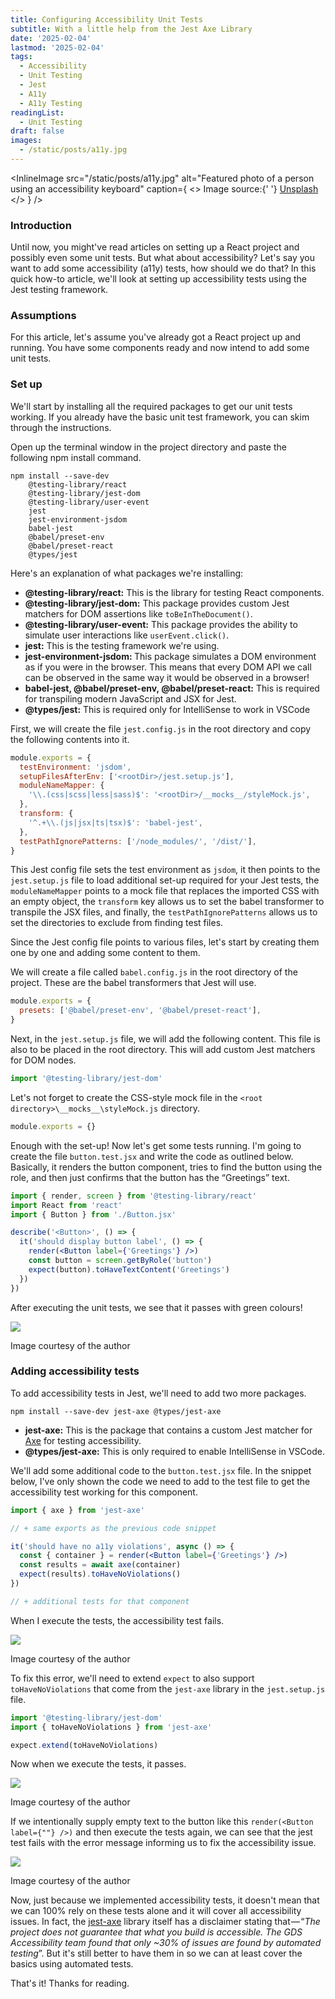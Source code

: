```yaml
---
title: Configuring Accessibility Unit Tests
subtitle: With a little help from the Jest Axe Library
date: '2025-02-04'
lastmod: '2025-02-04'
tags:
  - Accessibility
  - Unit Testing
  - Jest
  - A11y
  - A11y Testing
readingList:
  - Unit Testing
draft: false
images:
  - /static/posts/a11y.jpg
---
```


<InlineImage
  src="/static/posts/a11y.jpg"
  alt="Featured photo of a person using an accessibility keyboard"
  caption={
    <>
      Image source:{' '}
      <a href="https://unsplash.com/photos/person-holding-black-plastic-case-HE1zW44Zm_Y">
        Unsplash
      </a>
    </>
  }
/>

### Introduction

Until now, you might've read articles on setting up a React project and possibly even some unit tests. But what about accessibility? Let's say you want to add some accessibility (a11y) tests, how should we do that? In this quick how-to article, we'll look at setting up accessibility tests using the Jest testing framework.

### Assumptions

For this article, let's assume you've already got a React project up and running. You have some components ready and now intend to add some unit tests.

### Set up

We'll start by installing all the required packages to get our unit tests working. If you already have the basic unit test framework, you can skim through the instructions.

Open up the terminal window in the project directory and paste the following npm install command.

```shell
npm install --save-dev
    @testing-library/react
    @testing-library/jest-dom
    @testing-library/user-event
    jest
    jest-environment-jsdom
    babel-jest
    @babel/preset-env
    @babel/preset-react
    @types/jest
```

Here's an explanation of what packages we're installing:

- **@testing-library/react:** This is the library for testing React components.
- **@testing-library/jest-dom:** This package provides custom Jest matchers for DOM assertions like `toBeInTheDocument()`.
- **@testing-library/user-event:** This package provides the ability to simulate user interactions like `userEvent.click()`.
- **jest:** This is the testing framework we're using.
- **jest-environment-jsdom:&#x20;**&#x54;his package simulates a DOM environment as if you were in the browser. This means that every DOM API we call can be observed in the same way it would be observed in a browser!
- **babel-jest, @babel/preset-env, @babel/preset-react:** This is required for transpiling modern JavaScript and JSX for Jest.
- **@types/jest:** This is required only for IntelliSense to work in VSCode

First, we will create the file `jest.config.js` in the root directory and copy the following contents into it.

```js
module.exports = {
  testEnvironment: 'jsdom',
  setupFilesAfterEnv: ['<rootDir>/jest.setup.js'],
  moduleNameMapper: {
    '\\.(css|scss|less|sass)$': '<rootDir>/__mocks__/styleMock.js',
  },
  transform: {
    '^.+\\.(js|jsx|ts|tsx)$': 'babel-jest',
  },
  testPathIgnorePatterns: ['/node_modules/', '/dist/'],
}
```

This Jest config file sets the test environment as `jsdom`, it then points to the `jest.setup.js` file to load additional set-up required for your Jest tests, the `moduleNameMapper` points to a mock file that replaces the imported CSS with an empty object, the `transform` key allows us to set the babel transformer to transpile the JSX files, and finally, the `testPathIgnorePatterns` allows us to set the directories to exclude from finding test files.

Since the Jest config file points to various files, let's start by creating them one by one and adding some content to them.

We will create a file called `babel.config.js` in the root directory of the project. These are the babel transformers that Jest will use.

```js
module.exports = {
  presets: ['@babel/preset-env', '@babel/preset-react'],
}
```

Next, in the `jest.setup.js` file, we will add the following content. This file is also to be placed in the root directory. This will add custom Jest matchers for DOM nodes.

```js
import '@testing-library/jest-dom'
```

Let's not forget to create the CSS-style mock file in the `<root directory>\__mocks__\styleMock.js` directory.

```js
module.exports = {}
```

Enough with the set-up! Now let's get some tests running. I'm going to create the file `button.test.jsx` and write the code as outlined below. Basically, it renders the button component, tries to find the button using the role, and then just confirms that the button has the “Greetings” text.

```jsx
import { render, screen } from '@testing-library/react'
import React from 'react'
import { Button } from './Button.jsx'

describe('<Button>', () => {
  it('should display button label', () => {
    render(<Button label={'Greetings'} />)
    const button = screen.getByRole('button')
    expect(button).toHaveTextContent('Greetings')
  })
})
```

After executing the unit tests, we see that it passes with green colours!

![](/static/posts/1_hhUYzQt9XKjrd-vrY3KdOg.png)

Image courtesy of the author

### Adding accessibility tests

To add accessibility tests in Jest, we'll need to add two more packages.

```shell
npm install --save-dev jest-axe @types/jest-axe
```

- **jest-axe:** This is the package that contains a custom Jest matcher for [Axe](https://github.com/dequelabs/axe-core) for testing accessibility.
- **@types/jest-axe:** This is only required to enable IntelliSense in VSCode.

We'll add some additional code to the `button.test.jsx` file. In the snippet below, I've only shown the code we need to add to the test file to get the accessibility test working for this component.

```jsx
import { axe } from 'jest-axe'

// + same exports as the previous code snippet

it('should have no a11y violations', async () => {
  const { container } = render(<Button label={'Greetings'} />)
  const results = await axe(container)
  expect(results).toHaveNoViolations()
})

// + additional tests for that component
```

When I execute the tests, the accessibility test fails.

![](/static/posts/1_Dc_qzFMLJ3C34JZpYJezyw.png)

Image courtesy of the author

To fix this error, we'll need to extend `expect` to also support `toHaveNoViolations` that come from the `jest-axe` library in the `jest.setup.js` file.

```js
import '@testing-library/jest-dom'
import { toHaveNoViolations } from 'jest-axe'

expect.extend(toHaveNoViolations)
```

Now when we execute the tests, it passes.

![](/static/posts/1_R8GDlVkJaKhXCtGCD7_NRw.png)

Image courtesy of the author

If we intentionally supply empty text to the button like this `render(<Button label={""} />)` and then execute the tests again, we can see that the jest test fails with the error message informing us to fix the accessibility issue.

![](/static/posts/1_WmZu0E7Qbqw2e2MmS7sj7g.png)

Image courtesy of the author

Now, just because we implemented accessibility tests, it doesn't mean that we can 100% rely on these tests alone and it will cover all accessibility issues. In fact, the [jest-axe](https://www.npmjs.com/package/jest-axe) library itself has a disclaimer stating that — “_The project does not guarantee that what you build is accessible. The GDS Accessibility team found that only \~30% of issues are found by automated testing_”. But it's still better to have them in so we can at least cover the basics using automated tests.

That's it! Thanks for reading.

